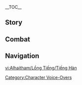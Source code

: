 {{CharacterTabs}}
{{LanguageTabs}}

__TOC__
==Story==
{{VO/Story
|character           = Alhaitham
|language            = ko
|name                = 알하이탐

<!--Hello-->
|vo_01_01_title      = 첫 만남…
|vo_01_01_subtitle   = Hello
|vo_01_01_file       = VO_{language}{character} Hello.ogg
|vo_01_01_tx         = 난 아카데미아의 서기관 알하이탐이야. 문서를 조회하고 싶으면, 규정된 양식에 따라 작성한 신청서를 제출하면 돼. 아직 다 못 썼다고?<br>괜찮아. 내 업무 시간은 사무실 문밖에 붙여뒀으니까 다음 근무일에 다시 오면 돼
|vo_01_01_rm         = Nan Akademia-ui Seogigwan Alhaitamiya. Munseoreul johoehago sipeumyeon, gyujeongdoen yangsige ttara jakseonghan sincheongseoreul jechulhamyeon dwae. Ajik da mot sseottago?<br>Gwaenchana. Nae eommu siganeun samusil munbakke buchyeodwosseunikka daeum geunmuire dasi omyeon dwae

<!--Chats-->
|vo_02_01_title      = 잡담・일
|vo_02_01_subtitle   = Chat: Work
|vo_02_01_file       = VO_{language}{character} Chat - Work.ogg
|vo_02_01_tx         = 내가 서기관이 된 이유는 업무가 아주 간단하기 때문이야
|vo_02_01_rm         = Naega Seogigwani doen iyuneun eommuga aju gandanhagi ttaemuniya
|vo_02_02_title      = 잡담・독서
|vo_02_02_subtitle   = Chat: Reading
|vo_02_02_file       = VO_{language}{character} Chat - Reading.ogg
|vo_02_02_tx         = 독서를 한다고 똑똑해지진 않지. 아카데미아 녀석들을 보면 알 수 있잖아?
|vo_02_02_rm         = Dokseoreul handago ttoktotkhaejijin anchi. Akademia nyeoseokdeureul bomyeon al su ijjana?
|vo_02_03_title      = 잡담・생각
|vo_02_03_subtitle   = Chat: Thinking
|vo_02_03_file       = VO_{language}{character} Chat - Thinking.ogg
|vo_02_03_tx         = 음… 요즘 쓸데없는 신청서가 너무 많군. 전부 기각해야겠어
|vo_02_03_rm         = Eum... yojeun sseuldeeomneun sincheongseoga neomu mankun. Jeonbu gigakhaeyagesseo

<!--Weather-->
|vo_03_01_title      = 비가 올 때…
|vo_03_01_subtitle   = When It Rains
|vo_03_01_file       = VO_{language}{character} When It Rains.ogg
|vo_03_01_tx         = 비 오는 날 외출은 정말 귀찮아
|vo_03_01_rm         = Bi oneun nal oechureun jeongmal gwichana
|vo_03_02_title      = 번개가 칠 때…
|vo_03_02_subtitle   = When Thunder Strikes
|vo_03_02_file       = VO_{language}{character} When Thunder Strikes.ogg
|vo_03_02_tx         = 자연 현상일 뿐이니 무서워할 것 없어. 아, 큰 나무 아래에서 비를 피하는 게 아니라면 말이지
|vo_03_02_rm         = Jayeon hyeonsang'il ppunini museowohal geot eopsseo. A, keun namu araeeseo bireul pihaneun ge aniramyeon mariji
|vo_03_03_title      = 눈이 올 때…
|vo_03_03_subtitle   = When It Snows
|vo_03_03_file       = VO_{language}{character} When It Snows.ogg
|vo_03_03_tx         = 춥다고? 난 버틸만해
|vo_03_03_rm         = Chupdago? Nan beotilmanhae
|vo_03_04_title      = 햇살이 좋을 때…
|vo_03_04_subtitle   = When the Sun Is Out
|vo_03_04_file       = VO_{language}{character} When the Sun Is Out.ogg
|vo_03_04_tx         = 오늘처럼 화창한 날에는 아무것도 하고 싶지 않군
|vo_03_04_rm         = Oneulcheoreom hwachanghan nareneun amugeotto hago sipjji ankun
|vo_03_05_title      = 사막에 있을 때…
|vo_03_05_subtitle   = In the Desert
|vo_03_05_file       = VO_{language}{character} In the Desert.ogg
|vo_03_05_tx         = 이런, 신발 안에 모래가 들어갔어…
|vo_03_05_rm         = Ireon, sinbal ane moraega deureogasseo...

<!--Greetings-->
|vo_04_01_title      = 아침 인사…
|vo_04_01_subtitle   = Good Morning
|vo_04_01_file       = VO_{language}{character} Good Morning.ogg
|vo_04_01_tx         = 아직 시간이 이른데, 가서 커피나 한잔해야겠어
|vo_04_01_rm         = Ajik sigani ireunde, gaseo keopina hanjanhaeyagesseo
|vo_04_02_title      = 점심 인사…
|vo_04_02_subtitle   = Good Afternoon
|vo_04_02_file       = VO_{language}{character} Good Afternoon.ogg
|vo_04_02_tx         = 볼일이 없으면, 방음 헤드폰을 끼고 눈 좀 붙일게
|vo_04_02_rm         = Boriri eopsseumyeon, bang'eum hedeuponeun kkigo nun jom buchilkke
|vo_04_03_title      = 저녁 인사…
|vo_04_03_subtitle   = Good Evening
|vo_04_03_file       = VO_{language}{character} Good Evening.ogg
|vo_04_03_tx         = 지금부터는 개인 시간이야. 다음에 봐
|vo_04_03_rm         = Jigeumbuteoneun gaein siganiya. Daeume bwa
|vo_04_04_title      = 굿나잇…
|vo_04_04_subtitle   = Good Night
|vo_04_04_file       = VO_{language}{character} Good Night.ogg
|vo_04_04_tx         = 룸메이트가 한밤중에 시끄럽게 모형을 만들지 않았으면 좋겠어…. 아니, 집에 없으면 더 좋겠군. 자면서까지 헤드폰을 끼고 싶진 않거든
|vo_04_04_rm         = Rummeiteuga hanbamjung'e sikkeureopkke mohyeong'eul mandeulji anasseumyeon jokesseo.... Ani, jibe eopsseumyeon deo jokekkun. Jamyeonseokkaji hedeuponeun kkigo sipjin ankeodeun

<!--About-->
|vo_05_01_title      = 알하이탐 자신에 대해・사실
|vo_05_01_subtitle   = About {character}: Facts
|vo_05_01_file       = VO_{language}{character} About {character} - Facts.ogg
|vo_05_01_tx         = 난 그럴듯한 수식어로 포장하는 것보단 사실만 말하는 걸 더 선호해
|vo_05_01_rm         = Nan geureoldeuthan susigeoro pojanghaneun geotbodan sasilman malhaneun geol deo seonhohae
|vo_05_02_title      = 알하이탐 자신에 대해・소문
|vo_05_02_friendship = 4
|vo_05_02_subtitle   = About {character}: Rumors
|vo_05_02_file       = VO_{language}{character} About {character} - Rumors.ogg
|vo_05_02_tx         = 음? 내 성격에 대한 소문을 들었고 신경 쓰인다고?<br>네가 어떻게 생각하든 내 알 바 아니야. 문제만 일으키지 않는다면 됐어
|vo_05_02_rm         = Eum? Nae seonggyeoge daehan somuneul deureokko singyeong sseuindago?<br>Nega eotteoke saenggakhadeun nae al ba aniya. Munjeman ireukiji anneundamyeon dwaesseo

<!--About Us-->
|vo_06_01_title      = 우리에 대해・인사
|vo_06_01_subtitle   = About Us: Greetings
|vo_06_01_file       = VO_{language}{character} About Us - Greetings.ogg
|vo_06_01_tx         = 난 평소에 헤드폰 방음 기능을 켜고 다니니까, 길거리에서 인사할 때 아무런 반응이 없어도 너무 개의치 마
|vo_06_01_rm         = Nan pyeongso'e hedeupon bang'eum gineung'eul kkyeogo daninikka, gilgeorieseo insahal ttae amureon baneung'i eopsseodo neomu gaeuichi ma
|vo_06_02_title      = 우리에 대해・도움
|vo_06_02_friendship = 6
|vo_06_02_subtitle   = About Us: Helping Each Other
|vo_06_02_file       = VO_{language}{character} About Us - Helping Each Other.ogg
|vo_06_02_tx         = 넌 생활력이 뛰어난 데다 주변 동료들까지 챙겨 주잖아. 딱히 내가 충고할 건 없어. 물론 너도 내 도움이 필요하지 않을 거고
|vo_06_02_rm         = Neon saenghwallyeogi ttwieonan deda jubyeon dongryodeulkkaji chaenggyeo jujana. Ttakhi naega chunggohal geon eopsseo. Mullon neodo nae doumi piryohaji aneul geogo

<!--Miscellany I-->
|vo_07_01_title      = 「신의 눈」에 대해…
|vo_07_01_friendship = 4
|vo_07_01_subtitle   = About the [[Vision]]
|vo_07_01_file       = VO_{language}{character} About the Vision.ogg
|vo_07_01_tx         = 풀 원소 「신의 눈」은 연구에 딱히 도움이 되지 않지만, 원소의 힘을 갖게 된 뒤로 사람을 더 세게 때릴 수 있었지. 그래서 그런대로 쓸만한 것 같아
|vo_07_01_rm         = Pul wonso "Sin-ui Nun"eun yeongue ttakkhi doumi doeji anchiman, wonso-ui himeul gakke doen dwiro sarameul deo sege ttaeril su isseojji. Geuraeseo geureondaero sseul manhan geot gata
|vo_07_02_title      = 하고 싶은 이야기…
|vo_07_02_subtitle   = Something to Share
|vo_07_02_file       = VO_{language}{character} Something to Share.ogg
|vo_07_02_tx         = 진리는 누구에게 봉사하기 위해 탄생한 것이 아니야. 인간은 지식의 매개체가 아니고, 지식 역시 인간의 목적이 아니지
|vo_07_02_rm         = Jinrineun nuguege bongsahagi wihae tansaenghan geosi aniya. Inganeun jisik-ui maegaechega anigo, jisik yeoksi ingan-ui mokjeogi aniji
|vo_07_03_title      = 흥미있는 일…
|vo_07_03_subtitle   = Interesting Things
|vo_07_03_file       = VO_{language}{character} Interesting Things.ogg
|vo_07_03_tx         = 이 세상에는 사람을 현혹하는 것이 많으니까, 자신의 눈을 너무 믿지 않는 게 좋아. 보이는 것이 다 진실이라면 생각이라는 게 필요 없겠지
|vo_07_03_rm         = I sesang'eneun sarameul hyeonhokhaneun geosi maneunikka, jasin-ui nuneul neomu mijji anneun ge joa. Boineun geosi da jinsiriramyeon saenggagiraneun ge piryo eopgejji

<!--About Others-->
|vo_08_01_title      = 작은 쿠사나리 화신에 대해…
|vo_08_01_friendship = 4
|vo_08_01_quest      = Akasha Pulses, the Kalpa Flame Rises
|vo_08_01_subtitle   = About [[Lesser Lord Kusanali]]
|vo_08_01_file       = VO_{language}{character} About Lesser Lord Kusanali.ogg
|vo_08_01_tx         = 신을 지나치게 얕보거나 경외할 필요 없어. 신에겐 신도가 필요하고, 신 또한 먹이사슬의 일부니까. 그래서 난 신을 구하는 일에 동참했다고 자부심을 느끼진 않아. 마찬가지로 작은 쿠사나리 화신도 날 크게 신경 쓰지 않았으면 좋겠어
|vo_08_01_rm         = Sineul jinachige yatbogeona gyeong'oehal piryo eopsseo. Sinegen sindoga piryohago, sin ttohan meogisaseul-ui ilbunikka. Geuraeseo nan sineul guhaneun ire dongchamhaettago jabusimeul neukkijin ana. Machangajiro Jageun Kusanari Hwasindo nal keuge singyeong sseuji anasseumyeon jokesseo
|vo_08_02_title      = 카베에 대해・배려…
|vo_08_02_friendship = 4
|vo_08_02_subtitle   = About [[Kaveh]]: Overly Sensitive
|vo_08_02_file       = VO_{language}{character} About Kaveh - Overly Sensitive.ogg
|vo_08_02_tx         = 카베는 남을 지나치게 배려해. 성격이 너무 나약해서 그런가, 호들갑도 심하지
|vo_08_02_rm         = Kabeneun nameul jinachuge baeryeohae. Seonggyeogi neomu nayakhaeseo geureonga, hodeulgapdo simhaji
|vo_08_03_title      = 카베에 대해・사기…
|vo_08_03_friendship = 4
|vo_08_03_subtitle   = About [[Kaveh]]: Getting Duped
|vo_08_03_file       = VO_{language}{character} About Kaveh - Getting Duped.ogg
|vo_08_03_tx         = 카베는 자칭 자선 판매 노점에서 열쇠고리 열몇 개를 사 왔어. 열쇠고리 매출은 굶주리는 아이를 위해 사용된다나 뭐라나.<br>의료 서비스조차 무료로 제공하는 수메르에서…. 그만 말하자
|vo_08_03_rm         = Kabeneun jaching jaseon panmae nojeomeseo yeolsoegori yeolmyeot gaereul sa wasseo. Yeolsoegori maechureun gumjjurineun aireul wihae sayongdoendana mworana.<br>Uiryo seobiseujocha muryoro jegonghaneun Sumereueseo.... Geuman malhaja
|vo_08_04_title      = 타이나리에 대해…
|vo_08_04_friendship = 4
|vo_08_04_subtitle   = About [[Tighnari]]
|vo_08_04_file       = VO_{language}{character} About Tighnari.ogg
|vo_08_04_tx         = 사람들은 타이나리 성격이 안 좋다고들 하던데, 그건 너무 편협한 생각이야. 예전에 카베가 죽음의 땅에 집을 짓는 바람에 큰 말썽을 일으켰거든. 숲의 순찰대에도 적잖은 폐를 끼쳤지.<br>하지만 그 숲의 순찰관은 카베를 원망하기는커녕, 집에 초대해서 식사까지 대접했어…. 그렇게 착한 사람들이 있으니까 카베가 지금까지 살아남을 수 있었던 거겠지
|vo_08_04_rm         = Saramdeureun Tainari syeonggyeogi an jotdagodeul hadeonde, geugeon neomu pyeonhyeophan saenggagiya. Yejeone Kabega Jugeum-ui Ttang'e jibeul jinneun barame keun malsseong'eul ireukyeokkeodeun. Sup-ui sunchaldae'edo jeokjaneun pyereul kkichyeotjji.<br>Hajiman geu sup-ui sunchalgwaneun Kabereul wonmanghagineun keonyeong, jibe chodaehaeseo siksakkaji daejeophaesseo.... Geureoke chakhan saramdeuri isseunikka Kabega jigeumkkaji saranameul su isseotteon geogejji
|vo_08_05_title      = 도리에 대해…
|vo_08_05_friendship = 4
|vo_08_05_subtitle   = About [[Dori]]
|vo_08_05_file       = VO_{language}{character} About Dori.ogg
|vo_08_05_tx         = 영리하고 경각심이 강한 사람이야. 꿈을 현실로 이루어내고, 삶을 잘 꾸려나갈 줄 아는 똑똑한 사람이지. 두둔하려는 건 아냐, 입장이 달라도 삶에 대한 그녀의 태도만큼은 인정해
|vo_08_05_rm         = Yeongrihago gyeonggaksimi ganghan saramiya. Kkumeul hyeonsillo irueonaego, salmeul jal kkuryeonagal jul aneun ttokttokhan saramiji. Dudunharyeoneun geon anya, ipjang'i dallado salme daehan geunyeo-ui taedomaneumeun injeonghae
|vo_08_06_title      = 사이노에 대해…
|vo_08_06_friendship = 4
|vo_08_06_quest      = The Illusions of the Mob
|vo_08_06_subtitle   = About [[Cyno]]
|vo_08_06_file       = VO_{language}{character} About Cyno.ogg
|vo_08_06_tx         = 「집단의식」 사건 때문에 풍기관의 업무량이 늘긴 했지만, 근본 원인은 나한테 있는 게 아니니까 양심의 가책을 느끼지는 않아. 사이노도 현명한 사람이라 그 일로 따지러 온 적 없지
|vo_08_06_rm         = "Jipdanuisik" sageon ttaemune punggigwan-ui eommuryang'i neulgin haejjiman, geunbon wonineun nahante inneun ge aninikka yangsim-ui gachageul neukkijineun ana. Sainodo hyeonmyeonghan saramira geu illo ttajireo on jeok eopjji
|vo_08_07_title      = 닐루에 대해…
|vo_08_07_friendship = 4
|vo_08_07_quest      = Akasha Pulses, the Kalpa Flame Rises
|vo_08_07_subtitle   = About [[Nilou]]
|vo_08_07_file       = VO_{language}{character} About Nilou.ogg
|vo_08_07_tx         = 예술가는 장단점이 뚜렷한 직업이야. 닐루는 장점을 아주 잘 살려서 단순하면서도 행복한 삶을 살고 있지
|vo_08_07_rm         = Yesulganeun jangdanjeomi tturyeothan jigeobiya. Nilluneun jangjeomeul aju jal sallyeoseo dansunhamyeonseodo haengbokhan salmeul salgo ijji
|vo_08_08_title      = 데히야에 대해…
|vo_08_08_friendship = 4
|vo_08_08_quest      = Akasha Pulses, the Kalpa Flame Rises
|vo_08_08_subtitle   = About [[Dehya]]
|vo_08_08_file       = VO_{language}{character} About Dehya.ogg
|vo_08_08_tx         = 데히야가 도금 여단에 있는 건 재능 낭비야. 내 제안을 받고 아카데미아에 오면 우리 업무도 훨씬 편해질 텐데. 물론 안정적인 삶에 흥미를 느끼지 못하는 마음은 이해가 가. 어찌 됐든 아쉽게 됐어
|vo_08_08_rm         = Dehiyaga dogeum yeodane inneun geon jaeneung nangbiya. Nae jeaneul bakko Akademia'e omyeon uri eommudo hwolssin pyeonhaejil tende. Mullon anjeongjeogin salme heungmireul neukkiji mothaneun maeumeun ihaega ga. Eojji dwaetdeun aswipge dwaesseo

<!--More About-->
|vo_09_01_title      = 알하이탐에 대해 알기・첫 번째
|vo_09_01_subtitle   = More About {character}: I
|vo_09_01_file       = VO_{language}{character} More About {character} - 01.ogg
|vo_09_01_tx         = 대부분 사람들은 내게 자발적으로 다가오지 않아. 날 두려워하는 걸 수도, 성격이 안 맞는 걸 수도 있겠지. 어쨌든 난 이런 상황에 정말 만족해
|vo_09_01_rm         = Daebubun saramdeureun naege jabaljeogeuro dagaoji ana. Nal duryeowohaneun geol sudo, seonggyeogi an manneun geol sudo ikkejji. Eojjaetteun nan ireon sanghwang'e jeongmal manjokhae
|vo_09_02_title      = 알하이탐에 대해 알기・두 번째
|vo_09_02_friendship = 3
|vo_09_02_subtitle   = More About {character}: II
|vo_09_02_file       = VO_{language}{character} More About {character} - 02.ogg
|vo_09_02_tx         = 사교에는 전혀 관심 없어. 너도 알다시피 난 대부분 사람들보다 편안하게 지내고 있지. 사교가 삶의 필수가 아니라는 사실이 증명된 셈이야
|vo_09_02_rm         = Sagyo'eneun jeonhyeo gwansim eopsseo. Neodo aldasipi nan daebubun saramdeulboda pyeonanhage jinaego ijji. Sagyoga salmui pilsuga aniraneun sasiri jeungmyeongdoen semiya
|vo_09_03_title      = 알하이탐에 대해 알기・세 번째
|vo_09_03_friendship = 4
|vo_09_03_subtitle   = More About {character}: III
|vo_09_03_file       = VO_{language}{character} More About {character} - 03.ogg
|vo_09_03_tx         = 사람은 자기주장을 견지하면서 깨어있어야 해. 안 그러면 이런저런 돌발상황이 발생할 때 휩쓸리거나 그릇된 길에 빠질 수 있지
|vo_09_03_rm         = Sarameun jagijujang'eul gyeonjihamyeonseo kkaeeoisseoya hae. An geureomyeon ireonjeoreon dolbalsanghwang'i balsaenghal ttae hwipsseulligeona geureutdoen gire ppajil su ijji
|vo_09_04_title      = 알하이탐에 대해 알기・네 번째
|vo_09_04_friendship = 5
|vo_09_04_subtitle   = More About {character}: IV
|vo_09_04_file       = VO_{language}{character} More About {character} - 04.ogg
|vo_09_04_tx         = 질서가 무너지는 순간 여파는 신속하게 퍼지기 마련이지. 난 그런 상황이 싫어. 지금의 삶을 방해하잖아
|vo_09_04_rm         = Jilseoga muneojineun sungan yeopaneun sinsokhage peojigi maryeoniji. Nan geureon sanghwang'i sireo. Jigeum-ui salmeul banghaehajana
|vo_09_05_title      = 알하이탐에 대해 알기・다섯 번째
|vo_09_05_friendship = 6
|vo_09_05_subtitle   = More About {character}: V
|vo_09_05_file       = VO_{language}{character} More About {character} - 05.ogg
|vo_09_05_tx         = 퇴근하면 종종 술집에 들러 한잔하는 편이야.<br>그런 걸 알고 싶은 게 아니라고? 음, 난 여가를 공유하는 게 개인 관점을 공유하는 것보다 더 사적인 일이라고 생각하는데. 관점은 누구든 게시판에 당당하게 적고 다니잖아
|vo_09_05_rm         = Toegeunhamyeon jongjong suljibe deulleo hanjanhaneun pyeoniya.<br>Geureon geol algo sipeun ge anirago? Eum, nan yeogareul gong'yuhaneun ge gaein gwanjeomeul gong'yuhaneun geotboda deo sajeogin irirago saenggakhaneunde. Gwanjeomeun nugudeun gesipane dangdanghage jeokkko danijana

<!--Miscellany II-->
|vo_10_01_title      = 알하이탐의 취미…
|vo_10_01_subtitle   = {character}'s Hobbies
|vo_10_01_file       = VO_{language}{character} Hobbies.ogg
|vo_10_01_tx         = 난해한 책을 읽으면서 골치 아파하는 사람을 구경하는 게 내 취미지.<br>농담이야. 난 타인의 고통으로 즐거움을 느끼지도 않을뿐더러, 내게 난해한 책이란 거의 없거든
|vo_10_01_rm         = Nanhaehan chaegeul ilgeumyeonseo golchi apahaneun sarameul gugyeonghaneun ge nae chwimiji.<br>Nongdamiya. Nan tain-ui gotong'euro jeulgeoumeun neukkijido aneulppundeoreo, naege nanhaehan chaegiral geoui eopkkeodeun
|vo_10_02_title      = 알하이탐의 고민…
|vo_10_02_subtitle   = {character}'s Troubles
|vo_10_02_file       = VO_{language}{character} Troubles.ogg
|vo_10_02_tx         = 내 관찰에 따르면, 고민은 대부분 자초한 거야. 살면서 수많은 고민이 쌓일 텐데 스스로 더 추가할 필요는 없지
|vo_10_02_rm         = Nae gwanchare ttareumyeon, gomineun daebubun jachohan geoya. Salmyeonseo sumaneun gomini ssail tende seuseuro deo chugahal piryoneun eopjji
|vo_10_03_title      = 좋아하는 음식…
|vo_10_03_subtitle   = Favorite Food
|vo_10_03_file       = VO_{language}{character} Favorite Food.ogg
|vo_10_03_tx         = 외형보단 맛이 중요하지. 간단한 요구잖아? 본말이 전도돼서는 안 돼
|vo_10_03_rm         = Oehyeongbodan masi jung'yohaji. Gandanhan yogujana? Bonmarijeondodwaeseoneun an dwae
|vo_10_04_title      = 싫어하는 음식…
|vo_10_04_subtitle   = Least Favorite Food
|vo_10_04_file       = VO_{language}{character} Least Favorite Food.ogg
|vo_10_04_tx         = 수프나 국물이 있는 요리는 독서하면서 먹기 힘들어
|vo_10_04_rm         = Supeuna gukmuri inneun yorineun dokseohamyeonseo meokki himdeureo

<!--Receiving a Gift-->
|vo_11_01_title      = 선물 획득・첫 번째
|vo_11_01_subtitle   = Receiving a Gift: I
|vo_11_01_file       = VO_{language}{character} Receiving a Gift - 01.ogg
|vo_11_01_tx         = 음, 조미료 배합 비율이 완벽하군
|vo_11_01_rm         = Eum, jomiryo baehap biyuri wanbyeokhagun
|vo_11_02_title      = 선물 획득・두 번째
|vo_11_02_subtitle   = Receiving a Gift: II
|vo_11_02_file       = VO_{language}{character} Receiving a Gift - 02.ogg
|vo_11_02_tx         = 요즘 유행하는 맛이야. 나쁘지는 않군
|vo_11_02_rm         = Yojeun yuhaenghaneun masiya. Nappeujineun ankun
|vo_11_03_title      = 선물 획득・세 번째
|vo_11_03_subtitle   = Receiving a Gift: III
|vo_11_03_file       = VO_{language}{character} Receiving a Gift - 03.ogg
|vo_11_03_tx         = 여기서 먹고 싶지는 않은데, 포장해 가도 될까?
|vo_11_03_rm         = Yeogiseo meokko sipjjineun aneunde, pojanghae gado doelkka?

<!--Birthday-->
|vo_12_01_title      = 생일…
|vo_12_01_subtitle   = Birthday
|vo_12_01_file       = VO_{language}{character} Birthday.ogg
|vo_12_01_tx         = 생일 축하해. 난 사람들이 생일에 너무 과한 열정을 쏟아붓고 있다고 생각해. 그 열정을 일상에 나눠서 사용하는 게 더 합리적일 텐데. 그 점에 있어서 넌 합격이야.<br>선물로 뭘 줄지 모르겠으니, 신청서 1회 프리패스 특권을 줄게
|vo_12_01_rm         = Saeng'il chukhahae. Nan saramdeuri saeng'ire neomu gwahan yeoljeong'eul ssodabukko ittago saenggakhae. Geu yeoljeong'eul ilsang'e nanwoseo sayonghaneun ge deo haprijeogil tende. Geu jeome isseoseo neon hapgyeogiya.<br>Seonmullo mwol julji moreugesseuni, sincheongseo ilhoe peuripaeseo teukkwoneul julkke

<!--Feelings About Ascension-->
|vo_13_01_title      = 돌파의 느낌・기
|vo_13_01_ascension  = 1
|vo_13_01_subtitle   = Feelings About Ascension: Intro
|vo_13_01_file       = VO_{language}{character} Feelings About Ascension - 01.ogg
|vo_13_01_tx         = 고마워
|vo_13_01_rm         = Gomawo
|vo_13_02_title      = 돌파의 느낌・승
|vo_13_02_ascension  = 2
|vo_13_02_subtitle   = Feelings About Ascension: Building Up
|vo_13_02_file       = VO_{language}{character} Feelings About Ascension - 02.ogg
|vo_13_02_tx         = 일회성이 아니었군
|vo_13_02_rm         = Ilhoeseong'i anieokkun
|vo_13_03_title      = 돌파의 느낌・전
|vo_13_03_ascension  = 4
|vo_13_03_subtitle   = Feelings About Ascension: Climax
|vo_13_03_file       = VO_{language}{character} Feelings About Ascension - 03.ogg
|vo_13_03_tx         = 내가 강해졌는데, 어째 네가 더 기뻐하고 있군
|vo_13_03_rm         = Naega ganghaejyeonneunde, eojjae nega deo gippeohago ikkun
|vo_13_04_title      = 돌파의 느낌・결
|vo_13_04_ascension  = 6
|vo_13_04_subtitle   = Feelings About Ascension: Conclusion
|vo_13_04_file       = VO_{language}{character} Feelings About Ascension - 04.ogg
|vo_13_04_tx         = 아카데미아의 게으른 녀석들한테 내가 발전하고 있다는 걸 들키면 안 돼. 녀석들이 알게 된다면 갖은 수단을 써서 성가신 일을 나한테 떠넘길 거야. 물론, 들어주지 않겠지만 요청을 받는 것만으로도 시간 낭비니까
|vo_13_04_rm         = Akademia-ui geeureun nyeoseokdeulhante naega baljeonhago ittaneun geol deulkimyeon an dwae. Nyeoseokdeuri alge doendamyeon gajeun sudaneul sseoseo seonggasin ireul nahante tteoneomgil geoya. Mullon, deureojuji ankejjiman yocheong'eul banneun geotmaneurodo sigan nangbinikka
}}

==Combat==
{{Combat VO
|character              = Alhaitham
|language               = ko

<!-- Elemental Skill -->
|skill_1_tx             = 잘 받아
|skill_1_rm             = Jal bada
|skill_2_tx             = 플리커
|skill_2_rm             = Peullikeo
|skill_3_file           = Elemental Skill 1 03

<!-- Elemental Burst -->
|burst_1_tx             = 스캐터링
|burst_1_rm             = Seukaeteoring
|burst_2_tx             = 스펙트로
|burst_2_rm             = Seupekteuro
|burst_3_tx             = 이론 시뮬레이션
|burst_3_rm             = Iron simyulleisyeon

<!-- Sprint Start -->
|sprint-s_1_file        = Sprint Start 01,Sprint Start 02,Sprint Start 03

<!-- Sprint End -->
|sprint-e_1_file        = 

<!-- Deploying Wind Glider -->
|glider_1_file          = Deploying Wind Glider 01,Deploying Wind Glider 02,Deploying Wind Glider 03

<!-- Opening Treasure Chest -->
|chest_1_file           = Opening Treasure Chest 01
|chest_1_tx             = 오
|chest_2_tx             = 네가 잘 챙겨둬
|chest_2_rm             = Nega jal chaenggyeodwo
|chest_3_tx             = 보물이 굴러갈지도 모르니까, 어서 서둘러
|chest_3_rm             = Bomuri gulleogaljido moreunikka, eoseo seodulleo

<!-- Low HP -->
|low-hp_1_tx            = 성가시군
|low-hp_1_rm            = Seonggasigun
|low-hp_2_tx            = 계획에 차질이 생겼어
|low-hp_2_rm            = Gyoehoege chajiri saenggyeosseo
|low-hp_3_tx            = 좀 지체되겠는걸
|low-hp_3_rm            = Jom jichedoegenneungeol

<!-- Ally at Low HP -->
|ally-low-hp_1_tx       = 내가 해볼게
|ally-low-hp_1_rm       = Naega haebolkke
|ally-low-hp_2_tx       = 예상대로군
|ally-low-hp_2_rm       = Yesangdaerogun

<!-- Fallen -->
|fallen_1_tx            = 예상 밖이야…
|fallen_1_rm            = Yesang bakkiya...
|fallen_2_tx            = 실책이다
|fallen_2_rm            = Silchaegida
|fallen_3_tx            = 계산을 잘못했군
|fallen_3_rm            = Gyesaneul jalmothaetkkun

<!-- Light Hit Taken -->
|hit-l_1_file           = Light Hit Taken 01,Light Hit Taken 02,Light Hit Taken 03,Light Hit Taken 04,Light Hit Taken 05,Light Hit Taken 06

<!-- Heavy Hit Taken -->
|hit-h_1_file           = Heavy Hit Taken 01
|hit-h_1_tx             = 쳇, 누구야?
|hit-h_1_rm             = Chet, nuguya?
|hit-h_2_file           = Heavy Hit Taken 02
|hit-h_2_tx             = 윽… 좋아
|hit-h_2_rm             = Euk... joa
|hit-h_3_file           = Heavy Hit Taken 03, Heavy Hit Taken 04, Heavy Hit Taken 05, Heavy Hit Taken 06

<!-- Joining Party-->
|join_1_tx              = 무슨 일이지?
|join_1_rm              = Museun iriji?
|join_2_tx              = 원칙대로 처리하자고
|join_2_rm              = Wonchikdaero cheorihajago
|join_3_tx              = 오래 걸리진 않겠지?
|join_3_rm              = Orae geollijin ankejji?

<!-- Character Idles -->
|idle_1_file            = Standby 01

<!-- Light Attack -->
|atk-l_1_file           = Light Attack 01,Light Attack 02,Light Attack 03,Light Attack 04,Light Attack 05,Light Attack 06,Light Attack 07

<!-- Mid Attack -->
|atk-m_1_file           = Mid Attack 01,Mid Attack 02,Mid Attack 03

<!-- Heavy Attack -->
|atk-h_1_file           = Heavy Attack 01,Heavy Attack 02,Heavy Attack 03

<!-- Climbing -->
|climb_1_file           = Climbing 01,Climbing 02,Climbing 03

<!-- Climbing Breath -->
|climb-b_1_file         = Climbing Breath 01,Climbing Breath 02,Climbing Breath 03

<!-- Jumping -->
|jump_1_file            = Jumping 01,Jumping 02,Jumping 03,Jumping 04,Jumping 05
}}

==Navigation==
{{Character Navbox|VO-KO}}

[[Category:Character Voice-Overs]]

[[vi:Alhaitham/Lồng Tiếng/Tiếng Hàn]]